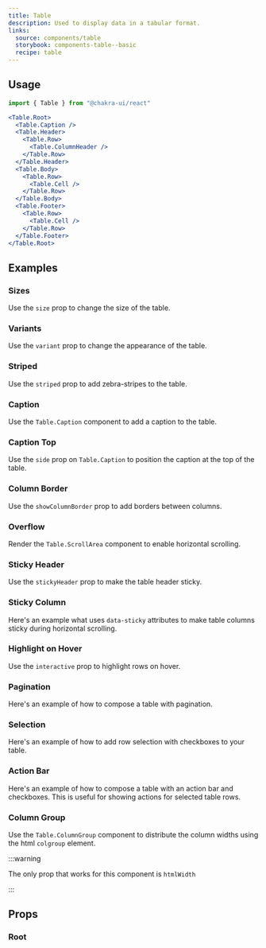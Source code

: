 ```yaml
---
title: Table
description: Used to display data in a tabular format.
links:
  source: components/table
  storybook: components-table--basic
  recipe: table
---
```


<ExampleTabs name="table-basic" />

## Usage

```jsx
import { Table } from "@chakra-ui/react"
```

```jsx
<Table.Root>
  <Table.Caption />
  <Table.Header>
    <Table.Row>
      <Table.ColumnHeader />
    </Table.Row>
  </Table.Header>
  <Table.Body>
    <Table.Row>
      <Table.Cell />
    </Table.Row>
  </Table.Body>
  <Table.Footer>
    <Table.Row>
      <Table.Cell />
    </Table.Row>
  </Table.Footer>
</Table.Root>
```

## Examples

### Sizes

Use the `size` prop to change the size of the table.

<ExampleTabs name="table-with-sizes" />

### Variants

Use the `variant` prop to change the appearance of the table.

<ExampleTabs name="table-with-variants" />

### Striped

Use the `striped` prop to add zebra-stripes to the table.

<ExampleTabs name="table-with-striped" />

### Caption

Use the `Table.Caption` component to add a caption to the table.

<ExampleTabs name="table-with-caption" />

### Caption Top

Use the `side` prop on `Table.Caption` to position the caption at the top of the
table.

<ExampleTabs name="table-with-caption-top" />

### Column Border

Use the `showColumnBorder` prop to add borders between columns.

<ExampleTabs name="table-with-column-border" />

### Overflow

Render the `Table.ScrollArea` component to enable horizontal scrolling.

<ExampleTabs name="table-with-overflow" />

### Sticky Header

Use the `stickyHeader` prop to make the table header sticky.

<ExampleTabs name="table-with-sticky-header" />

### Sticky Column

Here's an example what uses `data-sticky` attributes to make table columns
sticky during horizontal scrolling.

<ExampleTabs name="table-with-sticky-column" />

### Highlight on Hover

Use the `interactive` prop to highlight rows on hover.

<ExampleTabs name="table-with-interactive" />

### Pagination

Here's an example of how to compose a table with pagination.

<ExampleTabs name="table-with-pagination" />

### Selection

Here's an example of how to add row selection with checkboxes to your table.

<ExampleTabs name="table-with-selection" />

### Action Bar

Here's an example of how to compose a table with an action bar and checkboxes.
This is useful for showing actions for selected table rows.

<ExampleTabs name="table-with-selection-action-bar" />

### Column Group

Use the `Table.ColumnGroup` component to distribute the column widths using the
html `colgroup` element.

:::warning

The only prop that works for this component is `htmlWidth`

:::

<ExampleTabs name="table-with-column-group" />

## Props

### Root

<PropTable component="Table" part="Root" />

